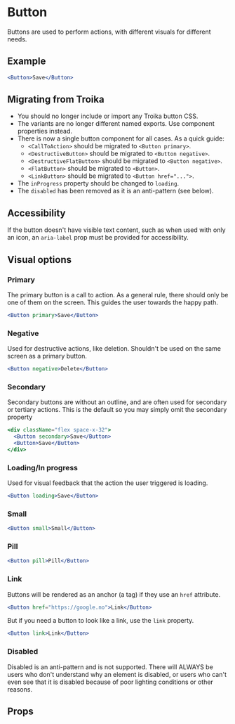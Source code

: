 
# Button

Buttons are used to perform actions, with different visuals for different needs.

## Example

```jsx example
<Button>Save</Button>
```

## Migrating from Troika

- You should no longer include or import any Troika button CSS.
- The variants are no longer different named exports. Use component properties
  instead.
- There is now a single button component for all cases. As a quick guide:
  - `<CallToAction>` should be migrated to `<Button primary>`.
  - `<DestructiveButton>` should be migrated to `<Button negative>`.
  - `<DestructiveFlatButton>` should be migrated to `<Button negative>`.
  - `<FlatButton>` should be migrated to `<Button>`.
  - `<LinkButton>` should be migrated to `<Button href="...">`.
- The `inProgress` property should be changed to `loading`.
- The `disabled` has been removed as it is an anti-pattern (see below).

## Accessibility

If the button doesn't have visible text content, such as when used with only an
icon, an `aria-label` prop must be provided for accessibility.

## Visual options

### Primary

The primary button is a call to action. As a general rule, there should only be
one of them on the screen. This guides the user towards the happy path.

```jsx example
<Button primary>Save</Button>
```

### Negative

Used for destructive actions, like deletion. Shouldn't be used on the same
screen as a primary button.

```jsx example
<Button negative>Delete</Button>
```

### Secondary

Secondary buttons are without an outline, and are often used for secondary or
tertiary actions. This is the default so you may simply omit the secondary
property

```jsx example
<div className="flex space-x-32">
  <Button secondary>Save</Button>
  <Button>Save</Button>
</div>
```

### Loading/In progress

Used for visual feedback that the action the user triggered is loading.

```jsx example
<Button loading>Save</Button>
```

### Small

```jsx example
<Button small>Small</Button>
```

### Pill

```jsx example
<Button pill>Pill</Button>
```

### Link

Buttons will be rendered as an anchor (a tag) if they use an `href` attribute.

```jsx example
<Button href="https://google.no">Link</Button>
```

But if you need a button to look like a link, use the `link` property.

```jsx example
<Button link>Link</Button>
```

### Disabled

Disabled is an anti-pattern and is not supported. There will ALWAYS be users who
don't understand why an element is disabled, or users who can't even see that it
is disabled because of poor lighting conditions or other reasons.

## Props

```props packages/button/src/component.tsx

```
